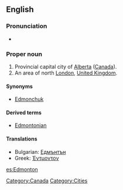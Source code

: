 ==English==
{{wikipedia|Edmonton}}
{{wikipedia|Edmonton, London}}

===Pronunciation===
* {{audio|en-ca-Edmonton.ogg|Audio (CA)}}

===Proper noun===
{{en-proper noun}}

# Provincial capital city of [[Alberta]] ([[Canada]]).
# An area of north [[London]], [[United Kingdom]].

==== Synonyms ====
* {{sense|Canada}} [[Edmonchuk]] {{qualifier|nickname|informal}}

==== Derived terms ====
* [[Edmontonian]]

====Translations====
*Bulgarian: [[Едмънтън]]
*Greek: [[Έντμοντον]]

[[Category:Canada]]
[[Category:Cities]]

[[es:Edmonton]]